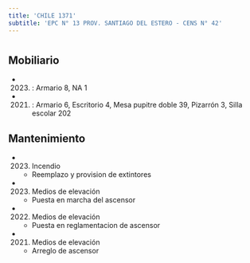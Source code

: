 ```yaml
---
title: 'CHILE 1371'
subtitle: 'EPC N° 13 PROV. SANTIAGO DEL ESTERO - CENS N° 42'
---
```


#


## Mobiliario

*  (2023) : Armario 8, NA 1 

*  (2021) : Armario 6, Escritorio 4, Mesa pupitre doble 39, Pizarrón 3, Silla escolar 202 





## Mantenimiento

*  (2023) Incendio 
    + Reemplazo y provision de extintores

*  (2023) Medios de elevación 
    + Puesta en marcha del ascensor

*  (2022) Medios de elevación 
    + Puesta en reglamentacion de ascensor

*  (2021) Medios de elevación 
    + Arreglo de ascensor



